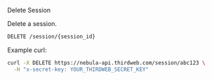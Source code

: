 Delete Session


Delete a session.

```bash
DELETE /session/{session_id}
```

Example curl:

```bash
curl -X DELETE https://nebula-api.thirdweb.com/session/abc123 \
  -H "x-secret-key: YOUR_THIRDWEB_SECRET_KEY"
```